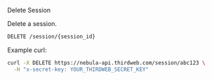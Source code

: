 Delete Session


Delete a session.

```bash
DELETE /session/{session_id}
```

Example curl:

```bash
curl -X DELETE https://nebula-api.thirdweb.com/session/abc123 \
  -H "x-secret-key: YOUR_THIRDWEB_SECRET_KEY"
```